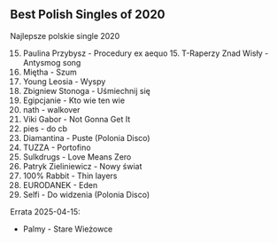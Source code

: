 ## Best Polish Singles of 2020

Najlepsze polskie single 2020

15. Paulina Przybysz - Procedury
    ex aequo 15. T-Raperzy Znad Wisły - Antysmog song
16. Miętha - Szum
17. Young Leosia - Wyspy
18. Zbigniew Stonoga - Uśmiechnij się
19. Egipcjanie - Kto wie ten wie
20. nath - walkover
21. Viki Gabor - Not Gonna Get It
22. pies - do cb
23. Diamantina - Puste (Polonia Disco)
24. TUZZA - Portofino
25. Sulkdrugs - Love Means Zero
26. Patryk Zieliniewicz - Nowy świat
27. 100% Rabbit - Thin layers
28. EURODANEK - Eden
29. Selfi - Do widzenia (Polonia Disco)

Errata 2025-04-15:
- Palmy - Stare Wieżowce

